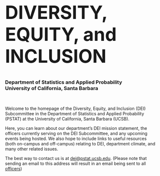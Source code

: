 
<div class="bgimg">

<h1  style="font-size:60px">
  DIVERSITY, EQUITY, and INCLUSION
</h1>


<h3>
  Department of Statistics and Applied Probability
  <br />
  University of California, Santa Barbara
</h3>


</div>

\

Welcome to the homepage of the Diversity, Equity, and Inclusion (DEI) Subcommittee in the Department of Statistics and Applied Probability (PSTAT) at the University of California, Santa Barbara (UCSB). 

Here, you can learn about our department's DEI mission statement, the officers currently serving on the DEI Subcommittee, and any upcoming events being hosted. We also hope to include links to useful resources (both on-campus and off-campus) relating to DEI, department climate, and many other related issues.

The best way to contact us is at <a href="mailto:dei@pstat.ucsb.edu">dei@pstat.ucsb.edu</a>. (Please note that sending an email to this address will result in an email being sent to all [officers](Pages/Officers.html))